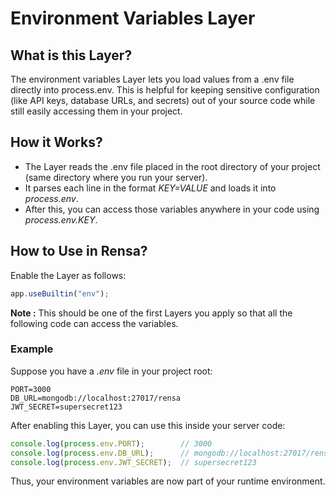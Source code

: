 # Environment Variables Layer

## What is this Layer?
The environment variables Layer lets you load values from a .env file directly into process.env. This is helpful for keeping sensitive configuration (like API keys, database URLs, and secrets) out of your source code while still easily accessing them in your project.

## How it Works?
- The Layer reads the .env file placed in the root directory of your project (same directory where you run your server).
- It parses each line in the format _KEY=VALUE_ and loads it into _process.env_.
- After this, you can access those variables anywhere in your code using _process.env.KEY_.

## How to Use in Rensa?
Enable the Layer as follows:
```js
app.useBuiltin("env");
```
**Note :** This should be one of the first Layers you apply so that all the following code can access the variables.

### Example
Suppose you have a _.env_ file in your project root:
```env
PORT=3000
DB_URL=mongodb://localhost:27017/rensa
JWT_SECRET=supersecret123
```

After enabling this Layer, you can use this inside your server code:
```js
console.log(process.env.PORT);        // 3000
console.log(process.env.DB_URL);      // mongodb://localhost:27017/rensa
console.log(process.env.JWT_SECRET);  // supersecret123
```

Thus, your environment variables are now part of your runtime environment.
